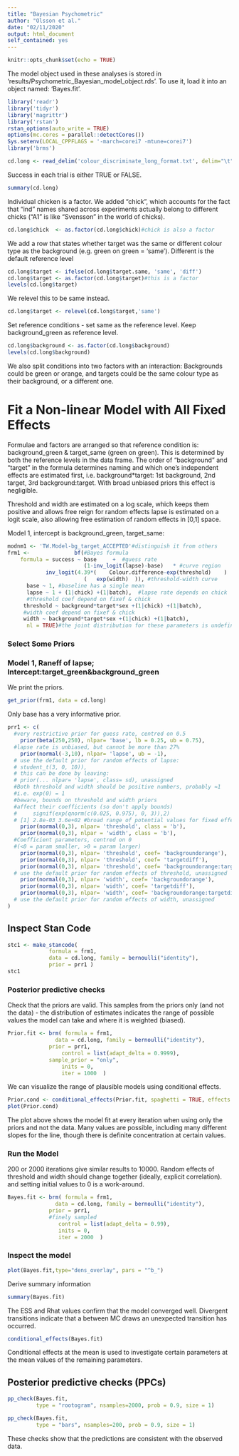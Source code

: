 ```yaml
---
title: "Bayesian Psychometric"
author: "Olsson et al."
date: "02/11/2020"
output: html_document
self_contained: yes
---
```


```r
knitr::opts_chunk$set(echo = TRUE)
```

The model object used in these analyses is stored in 'results/Psychometric_Bayesian_model_object.rds'. To use it, load it into an object named: 'Bayes.fit'.

```r
library('readr')
library('tidyr')
library('magrittr')
library('rstan')
rstan_options(auto_write = TRUE)
options(mc.cores = parallel::detectCores())
Sys.setenv(LOCAL_CPPFLAGS = '-march=corei7 -mtune=corei7')
library('brms')
```


```r
cd.long <- read_delim('colour_discriminate_long_format.txt', delim="\t")
```

Success in each trial is either TRUE or FALSE. 

```r
summary(cd.long)
```


Individual chicken is a factor. We added "chick", which accounts for the fact that "ind" names shared across experiments actually belong to different chicks ("A1" is like "Svensson" in the world of chicks).

```r
cd.long$chick  <- as.factor(cd.long$chick)#chick is also a factor
```

We add a row that states whether target was the same or different colour type as the background (e.g. green on green = 'same'). Different is the default reference level

```r
cd.long$target <- ifelse(cd.long$target.same, 'same', 'diff')
cd.long$target <- as.factor(cd.long$target)#this is a factor
levels(cd.long$target)
```

We relevel this to be same instead.

```r
cd.long$target <- relevel(cd.long$target,'same')
```


Set reference conditions - set same as the reference level. Keep background_green as reference level.

```r
cd.long$background <- as.factor(cd.long$background)
levels(cd.long$background)
```

We also split conditions into two factors with an interaction: Backgrounds could be green or orange, and targets could be the same colour type as their background, or a different one.


#	Fit a Non-linear Model with All Fixed Effects		

Formulae and factors are arranged so that reference condition is: background_green & target_same (green on green). This is determined by both the reference levels in the data frame. The order of "background" and "target" in the formula determines naming
 and which one's independent effects are estimated first, i.e. background*target: 1st background, 2nd target, 3rd background:target. With broad unbiased priors this effect is negligible.

Threshold and width are estimated on a log scale, which keeps them positive and allows free reign for random effects lapse is estimated on a logit scale, also allowing free estimation of random effects in [0,1] space.

Model 1, intercept is background_green, target_same:

```r
modnm1 <- 'TW.Model-bg_target_ACCEPTED'#distinguish it from others
frm1 <-              bf(#Bayes formula
	formula = success ~ base	 +	#guess rate
						(1-inv_logit(lapse)-base) 	* #curve region
			inv_logit(4.39*(	Colour.difference-exp(threshold)	) 	/
						(	exp(width)	)), #threshold-width curve
	  base ~ 1, #baseline has a single mean
	  lapse ~ 1 + (1|chick) +(1|batch),  #lapse rate depends on chick
	  #threshold coef depend on fixef & chick
	 threshold ~ background*target*sex +(1|chick) +(1|batch),
	 #width coef depend on fixef & chick
	 width ~ background*target*sex +(1|chick) +(1|batch),
      nl = TRUE)#the joint distribution for these parameters is undefined, and therefore the parameters themselves are "nonlinear"
```


###	Select Some Priors												

###	Model 1, Raneff of lapse; Intercept:target_green&background_green	

We print the priors.

```r
get_prior(frm1, data = cd.long)
```

Only base has a very informative prior.

```r
prr1 <- c(
  #very restrictive prior for guess rate, centred on 0.5
	prior(beta(250,250), nlpar= 'base', lb = 0.25, ub = 0.75),
  #lapse rate is unbiased, but cannot be more than 27%
	prior(normal(-3,10), nlpar= 'lapse', ub = -1),
  # use the default prior for random effects of lapse:
  #	student_t(3, 0, 10)),
  # this can be done by leaving:
  #	prior(... nlpar= 'lapse', class= sd), unassigned
  #Both threshold and width should be positive numbers, probably ≈1
  #i.e. exp(0) = 1
  #beware, bounds on threshold and width priors
  #affect their coefficients (so don't apply bounds)
  # 	signif(exp(qnorm(c(0.025, 0.975), 0, 3)),2)
  # [1] 2.8e-03 3.6e+02 #broad range of potential values for fixed effects
	prior(normal(0,3), nlpar= 'threshold', class = 'b'),
	prior(normal(0,3), nlpar = 'width', class = 'b'),
  #Coefficient parameters, centred on 0
  #(<0 = param smaller, >0 = param larger)
	prior(normal(0,3), nlpar= 'threshold', coef= 'backgroundorange'),
	prior(normal(0,3), nlpar= 'threshold', coef= 'targetdiff'),
	prior(normal(0,3), nlpar= 'threshold', coef= 'backgroundorange:targetdiff'),
  # use the default prior for random effects of threshold, unassigned
	prior(normal(0,3), nlpar= 'width', coef= 'backgroundorange'),
	prior(normal(0,3), nlpar= 'width', coef= 'targetdiff'),
	prior(normal(0,3), nlpar= 'width', coef= 'backgroundorange:targetdiff')#,
  # use the default prior for random effects of width, unassigned
)
```


##	Inspect Stan Code	

```r
stc1 <- make_stancode( 
			 formula = frm1,
 	         data = cd.long, family = bernoulli("identity"), 
             prior = prr1 )
stc1
```

### Posterior predictive checks

Check that the priors are valid. This samples from the priors only (and not the data) - the distribution of estimates indicates the range of possible values the model can take and where it is weighted (biased). 

```r
Prior.fit <- brm( formula = frm1,
 	           data = cd.long, family = bernoulli("identity"), 
             prior = prr1,
        		 control = list(adapt_delta = 0.9999),
             sample_prior = "only",
        		 inits = 0,
        		 iter = 1000  )
```

We can visualize the range of plausible models using conditional effects.

```r
Prior.cond <- conditional_effects(Prior.fit, spaghetti = TRUE, effects = "Colour.difference")
plot(Prior.cond)
```

The plot above shows the model fit at every iteration when using only the priors and not the data. Many values are possible, including many different slopes for the line, though there is definite concentration at certain values. 

###	Run the Model	

200 or 2000 iterations give similar results to 10000. Random effects of threshold and width should change together (ideally, explicit correlation). and setting initial values to 0 is a work-around.

```r
Bayes.fit <- brm( formula = frm1,
 	           data = cd.long, family = bernoulli("identity"), 
             prior = prr1,
             #finely sampled
        		control = list(adapt_delta = 0.99),
        		inits = 0,
        		iter = 2000  )
```
 
### Inspect the model

```r
plot(Bayes.fit,type="dens_overlay", pars = "^b_")
```


Derive summary information

```r
summary(Bayes.fit)
```

The ESS and Rhat values confirm that the model converged well. Divergent transitions indicate that a between MC draws an unexpected transition has occurred. 

```r
conditional_effects(Bayes.fit)
```

Conditional effects at the mean is used to investigate certain parameters at the mean values of the remaining parameters. 

## Posterior predictive checks (PPCs)

```r
pp_check(Bayes.fit,
         type = "rootogram", nsamples=2000, prob = 0.9, size = 1)
```


```r
pp_check(Bayes.fit,
         type = "bars", nsamples=200, prob = 0.9, size = 1)
```


These checks show that the predictions are consistent with the observed data.



